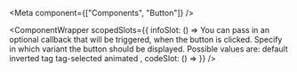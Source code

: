 
<Meta
  component={["Components", "Button"]}
/>

<ComponentWrapper scopedSlots={{
  infoSlot: () => 
<PropsTable>
  <PropsTableRow value="handleClick" type="function">
    You can pass in an optional callback that will be triggered, when the button
    is clicked.
  </PropsTableRow>
  <PropsTableRow value="variant" type="string" default="default" optional>
    Specify in which variant the button should be displayed. Possible values are:
    <span class="code">default</span>
    <span class="code">inverted</span>
    <span class="code">tag</span>
    <span class="code">tag-selected</span>
    <span class="code">animated</span>
  </PropsTableRow>
</PropsTable>,
  codeSlot: () =>
<ExampleLoader example="Button.Variants.tsx" />
}} />